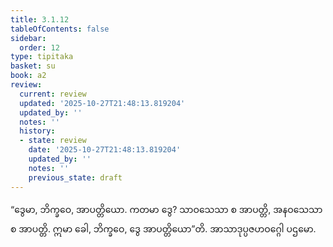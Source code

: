```yaml
---
title: 3.1.12
tableOfContents: false
sidebar:
  order: 12
type: tipitaka
basket: su
book: a2
review:
  current: review
  updated: '2025-10-27T21:48:13.819204'
  updated_by: ''
  notes: ''
  history:
  - state: review
    date: '2025-10-27T21:48:13.819204'
    updated_by: ''
    notes: ''
    previous_state: draft
---
```



<ReviewStatus review={frontmatter.review} showDetails={true} />

<HypothesisAnnotation frontmatter={frontmatter} />

<DynamicBreadcrumb />

<Division number="130" book="a2" e="ch" v="15" p="87">

<Paragraph number="215" book="a2">
“ဒွေမာ, ဘိက္ခဝေ, အာပတ္တိယော. ကတမာ ဒွေ? သာဝသေသာ စ အာပတ္တိ, အနဝသေသာ စ အာပတ္တိ. ဣမာ ခေါ, ဘိက္ခဝေ, ဒွေ အာပတ္တိယော”တိ.

</Paragraph>
</Division>

<Paragraph number="216" type="center" book="a2">
အာသာဒုပ္ပဇဟဝဂ္ဂေါ ပဌမော.
</Paragraph>